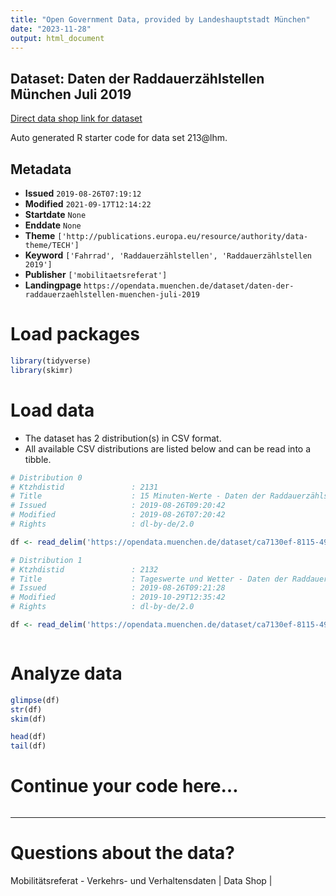 ```yaml
---
title: "Open Government Data, provided by Landeshauptstadt München"
date: "2023-11-28"
output: html_document
---
```


## Dataset: Daten der Raddauerzählstellen München Juli 2019

[Direct data shop link for dataset](https://opendata.muenchen.de/dataset/daten-der-raddauerzaehlstellen-muenchen-juli-2019)

Auto generated R starter code for data set 213@lhm.

## Metadata

- **Issued** `2019-08-26T07:19:12`
- **Modified** `2021-09-17T12:14:22`
- **Startdate** `None`
- **Enddate** `None`
- **Theme** `['http://publications.europa.eu/resource/authority/data-theme/TECH']`
- **Keyword** `['Fahrrad', 'Raddauerzählstellen', 'Raddauerzählstellen 2019']`
- **Publisher** `['mobilitaetsreferat']`
- **Landingpage** `https://opendata.muenchen.de/dataset/daten-der-raddauerzaehlstellen-muenchen-juli-2019`


# Load packages

```r

library(tidyverse)
library(skimr)

```

# Load data

-   The dataset has 2 distribution(s) in CSV format.
-   All available CSV distributions are listed below and can be read into a tibble.

```r

# Distribution 0
# Ktzhdistid               : 2131
# Title                    : 15 Minuten-Werte - Daten der Raddauerzählstellen München Juli 2019
# Issued                   : 2019-08-26T09:20:42
# Modified                 : 2019-08-26T07:20:42
# Rights                   : dl-by-de/2.0

df <- read_delim('https://opendata.muenchen.de/dataset/ca7130ef-8115-4975-ab0b-8092576b068c/resource/979f5a27-d881-4257-b863-b758e6d78595/download/rad20190715min.csv')

# Distribution 1
# Ktzhdistid               : 2132
# Title                    : Tageswerte und Wetter - Daten der Raddauerzählstellen München Juli 2019
# Issued                   : 2019-08-26T09:21:28
# Modified                 : 2019-10-29T12:35:42
# Rights                   : dl-by-de/2.0

df <- read_delim('https://opendata.muenchen.de/dataset/ca7130ef-8115-4975-ab0b-8092576b068c/resource/4dba28f0-bb46-45fb-9e1e-e8cf22085f2e/download/rad201907tageneu.csv')



```

# Analyze data

```r

glimpse(df)
str(df)
skim(df)

head(df)
tail(df)

```

# Continue your code here...

```r

```

------------------------------------------------------------------------

# Questions about the data?

Mobilitätsreferat - Verkehrs- und Verhaltensdaten | Data Shop | 
